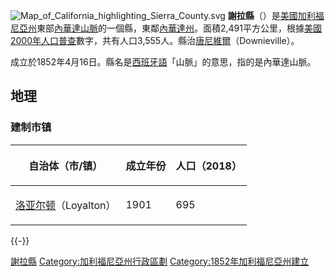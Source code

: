 [[File:Map_of_California_highlighting_Sierra_County.svg|right]]
'''謝拉縣'''（{{lang-en|Sierra County}}）是[[美國|美國]][[加利福尼亞州|加利福尼亞州]]東部[[內華達山脈_(美國)|內華達山脈]]的一個縣，東鄰[[內華達州|內華達州]]。面積2,491平方公里，根據[[美國2000年人口普查|美國2000年人口普查]]數字，共有人口3,555人。縣治[[唐尼維爾_(加利福尼亞州)|唐尼維爾]]（Downieville）。

成立於1852年4月16日。縣名是[[西班牙語|西班牙語]]「山脈」的意思，指的是內華達山脈。

==地理==
===建制市镇===
{| class="wikitable sortable" style="margin:auto;"
! 自治体（市/镇）
! 成立年份
! 人口（2018）
|-
| [[洛亚尔顿_(加利福尼亚州)|洛亚尔顿]]（Loyalton）
| 1901
| 695
|}
{{-}}

{{謝拉縣 (加利福尼亞州)}}
{{California}}
{{Authority control}}

{{DEFAULTSORT:Sierra County}}
[[Category:謝拉縣|]]
[[Category:加利福尼亞州行政區劃|Category:加利福尼亞州行政區劃]]
[[Category:1852年加利福尼亞州建立|Category:1852年加利福尼亞州建立]]

{{California-geo-stub}}